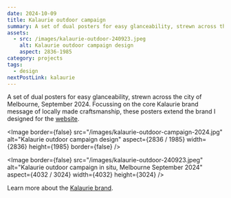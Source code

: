 ```yaml
---
date: 2024-10-09
title: Kalaurie outdoor campaign
summary: A set of dual posters for easy glanceability, strewn across the city of Melbourne, September 2024
assets:
  - src: /images/kalaurie-outdoor-240923.jpeg
    alt: Kalaurie outdoor campaign design
    aspect: 2836-1985
category: projects
tags:
  - design
nextPostLink: kalaurie
---
```


A set of dual posters for easy glanceability, strewn across the city of Melbourne, September 2024. Focussing on the core Kalaurie brand message of locally made craftsmanship, these posters extend the brand I designed for the [website](/kalaurie).

<Image
  border={false}
  src="/images/kalaurie-outdoor-campaign-2024.jpg"
  alt="Kalaurie outdoor campaign design"
  aspect={2836 / 1985}
  width={2836}
  height={1985}
  border={false}
/>

<Image
  border={false}
  src="/images/kalaurie-outdoor-240923.jpeg"
  alt="Kalaurie outdoor campaign in situ, Melbourne September 2024"
  aspect={4032 / 3024}
  width={4032}
  height={3024}
/>

Learn more about the [Kalaurie brand](https://www.kalaurie.com.au/).
